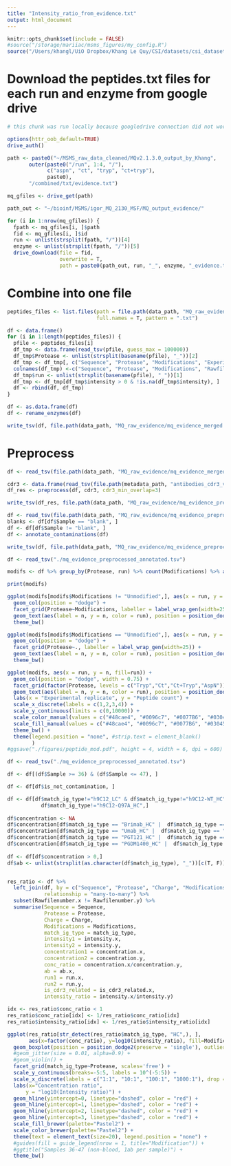 ```yaml
---
title: "Intensity_ratio_from_evidence.txt"
output: html_document
---
```


```r
knitr::opts_chunk$set(include = FALSE)
#source("/storage/mariiac/msms_figures/my_config.R")
source("/Users/khangl/UiO Dropbox/Khang Le Quy/CSI/datasets/csi_datasets/ms_benchmarking/msms_figures/Khang_config.R")
```

# Download the peptides.txt files for each run and enzyme from google drive

```r
# this chunk was run locally because googledrive connection did not work properly with an Rstudio Server

options(httr_oob_default=TRUE)
drive_auth()

path <- paste0("~/MSMS_raw_data_cleaned/MQv2.1.3.0_output_by_Khang",
       outer(paste0("/run", 1:4, "/"),
             c("aspn", "ct", "tryp", "ct+tryp"),
             paste0),
       "/combined/txt/evidence.txt")

mq_gfiles <- drive_get(path)

path_out <- "~/bioinf/MSMS/igor_MQ_2130_MSF/MQ_output_evidence/"

for (i in 1:nrow(mq_gfiles)) {
  fpath <- mq_gfiles[i, ]$path
  fid <- mq_gfiles[i, ]$id
  run <- unlist(strsplit(fpath, "/"))[4]
  enzyme <- unlist(strsplit(fpath, "/"))[5]
  drive_download(file = fid,
                 overwrite = T,
                 path = paste0(path_out, run, "_", enzyme, "_evidence.txt"))
```

# Combine into one file

```r
peptides_files <- list.files(path = file.path(data_path, "MQ_raw_evidence"), 
                             full.names = T, pattern = ".txt")

df <- data.frame()
for (i in 1:length(peptides_files)) {
  pfile <- peptides_files[i]
  df_tmp <- data.frame(read_tsv(pfile, guess_max = 100000))
  df_tmp$Protease <- unlist(strsplit(basename(pfile), "_"))[2]
  df_tmp <- df_tmp[, c("Sequence", "Protease", "Modifications", "Experiment", "Charge", "Intensity")]
  colnames(df_tmp) <-c("Sequence", "Protease", "Modifications", "Rawfilenumber", "Charge", "intensity")
  df_tmp$run <- unlist(strsplit(basename(pfile), "_"))[1]
  df_tmp <- df_tmp[df_tmp$intensity > 0 & !is.na(df_tmp$intensity), ]
  df <- rbind(df, df_tmp)
}

df <- as.data.frame(df)
df <- rename_enzymes(df) 

write_tsv(df, file.path(data_path, "MQ_raw_evidence/mq_evidence_merged.tsv"))
```

# Preprocess

```r
df <- read_tsv(file.path(data_path, "MQ_raw_evidence/mq_evidence_merged.tsv"))

cdr3 <- data.frame(read_tsv(file.path(metadata_path, "antibodies_cdr3_variable_full.tsv")))
df_res <- preprocess(df, cdr3, cdr3_min_overlap=3)

write_tsv(df_res, file.path(data_path, "MQ_raw_evidence/mq_evidence_preprocessed.tsv"))

df <- read_tsv(file.path(data_path, "MQ_raw_evidence/mq_evidence_preprocessed.tsv"), guess_max = 1e5)
blanks <- df[df$Sample == "blank", ]
df <- df[df$Sample != "blank", ]
df <- annotate_contaminations(df)

write_tsv(df, file.path(data_path, "MQ_raw_evidence/mq_evidence_preprocessed_annotated.tsv"))
```

```r
df <- read_tsv("./mq_evidence_preprocessed_annotated.tsv")

modifs <- df %>% group_by(Protease, run) %>% count(Modifications) %>% as.data.frame()

print(modifs)
```

```r
ggplot(modifs[modifs$Modifications != "Unmodified",], aes(x = run, y = n, fill=run)) +
  geom_col(position = "dodge") +
  facet_grid(Protease~Modifications, labeller = label_wrap_gen(width=25)) +
  geom_text(aes(label = n, y = n, color = run), position = position_dodge(0.9), vjust = -0.5, size=3) +
  theme_bw()
```

```r
ggplot(modifs[modifs$Modifications == "Unmodified",], aes(x = run, y = n, fill=run)) +
  geom_col(position = "dodge") +
  facet_grid(Protease~., labeller = label_wrap_gen(width=25)) +
  geom_text(aes(label = n, y = n, color = run), position = position_dodge(0.9), vjust = -0.5, size=3) +
  theme_bw()
```

```r
ggplot(modifs, aes(x = run, y = n, fill=run)) +
  geom_col(position = "dodge", width = 0.75) +
  facet_grid(factor(Protease, levels = c("Tryp","Ct","Ct+Tryp","AspN"))~Modifications, labeller = label_wrap_gen(width=25)) +
  geom_text(aes(label = n, y = n, color = run), position = position_dodge(0.9), vjust = -0.2, size = 3) +
  labs(x = "Experimental replicate", y = "Peptide count") +
  scale_x_discrete(labels = c(1,2,3,4)) +
  scale_y_continuous(limits = c(0,10000)) +
  scale_color_manual(values = c("#48cae4", "#0096c7", "#0077B6", "#03045E")) +
  scale_fill_manual(values = c("#48cae4", "#0096c7", "#0077B6", "#03045E")) +
  theme_bw() +
  theme(legend.position = "none", #strip.text = element_blank()
        )
#ggsave("./figures/peptide_mod.pdf", height = 4, width = 6, dpi = 600)
```

```r
df <- read_tsv("./mq_evidence_preprocessed_annotated.tsv")

df <- df[(df$Sample >= 36) & (df$Sample <= 47), ]

df <- df[df$is_not_contamination, ]

df <- df[df$match_ig_type!="h9C12_LC" & df$match_ig_type!="h9C12-WT_HC" & 
           df$match_ig_type!="h9C12-Q97A_HC",]
 
df$concentration <- NA
df$concentration[df$match_ig_type == "Brimab_HC" |  df$match_ig_type == "Brimab_LC"] <- df$concentration_Brimab[df$match_ig_type == "Brimab_HC" |  df$match_ig_type == "Brimab_LC"]
df$concentration[df$match_ig_type == "Umab_HC" |  df$match_ig_type == "Umab_LC"] <- df$concentration_Umab[df$match_ig_type == "Umab_HC" |  df$match_ig_type == "Umab_LC"]
df$concentration[df$match_ig_type == "PGT121_HC" |  df$match_ig_type == "PGT121_LC"] <- df$concentration_PGT121[df$match_ig_type == "PGT121_HC" |  df$match_ig_type == "PGT121_LC"]
df$concentration[df$match_ig_type == "PGDM1400_HC" |  df$match_ig_type == "PGDM1400_LC"] <- df$concentration_PGDM1400[df$match_ig_type == "PGDM1400_HC" |  df$match_ig_type == "PGDM1400_LC"]
 
df <- df[df$concentration > 0,]
df$ab <- unlist(strsplit(as.character(df$match_ig_type), "_"))[c(T, F)]


res_ratio <- df %>%
  left_join(df, by = c("Sequence", "Protease", "Charge", "Modifications", "match_ig_type"), 
            relationship = "many-to-many") %>% 
  subset(Rawfilenumber.x != Rawfilenumber.y) %>%
  summarise(Sequence = Sequence, 
            Protease = Protease, 
            Charge = Charge,
            Modifications = Modifications,
            match_ig_type = match_ig_type, 
            intensity1 = intensity.x, 
            intensity2 = intensity.y, 
            concentration1 = concentration.x,
            concentration2 = concentration.y,
            conc_ratio = concentration.x/concentration.y,
            ab = ab.x,
            run1 = run.x, 
            run2 = run.y, 
            is_cdr3_related = is_cdr3_related.x, 
            intensity_ratio = intensity.x/intensity.y)

idx <- res_ratio$conc_ratio < 1
res_ratio$conc_ratio[idx] <- 1/res_ratio$conc_ratio[idx]
res_ratio$intensity_ratio[idx] <- 1/res_ratio$intensity_ratio[idx]
```

```r
ggplot(res_ratio[str_detect(res_ratio$match_ig_type, "HC",), ], 
       aes(x=factor(conc_ratio), y=log10(intensity_ratio), fill=Modifications) ) +
  geom_boxplot(position = position_dodge2(preserve = 'single'), outlier.shape=NA) +
  #geom_jitter(size = 0.01, alpha=0.9) +
  #geom_violin() +
  facet_grid(match_ig_type~Protease, scales='free') +
  scale_y_continuous(breaks=-5:5, labels = 10^(-5:5)) +
  scale_x_discrete(labels = c("1:1", "10:1", "100:1", "1000:1"), drop = FALSE) +
  labs(x="Concentration ratio",
      y = "log10(Intensity ratio)") +
  geom_hline(yintercept=0, linetype="dashed", color = "red") +
  geom_hline(yintercept=1, linetype="dashed", color = "red") +
  geom_hline(yintercept=2, linetype="dashed", color = "red") +
  geom_hline(yintercept=3, linetype="dashed", color = "red") +
  scale_fill_brewer(palette="Pastel2") +
  scale_color_brewer(palette="Pastel2") +
  theme(text = element_text(size=20), legend.position = "none") +
  #guides(fill = guide_legend(nrow = 1, title="Modification")) +
  #ggtitle("Samples 36-47 (non-blood, 1ab per sample)") +
  theme_bw()
```

